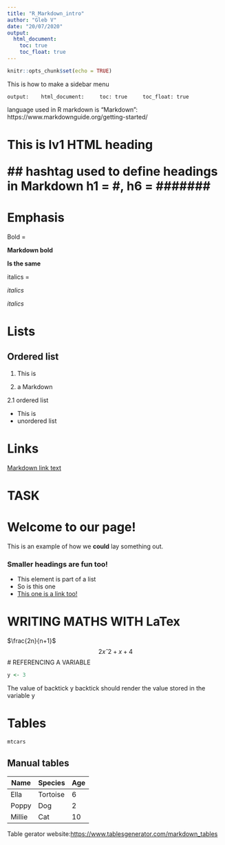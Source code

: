 ```yaml
---
title: "R_Markdown_intro"
author: "Gleb V"
date: "20/07/2020"
output: 
  html_document:
    toc: true
    toc_float: true
---
```


```r
knitr::opts_chunk$set(echo = TRUE)
```

This is how to make a sidebar menu

`output: 
  html_document:
    toc: true
    toc_float: true`

language used in R markdown is "Markdown": https://www.markdownguide.org/getting-started/

<h1>This is lv1 HTML heading</h>

#\# hashtag used to define headings in Markdown h1 = \#, h6 = \#\#\#\#\#\#\#


# Emphasis 

Bold = 

**Markdown bold**

__Is the same__

italics = 

*italics*

_italics_

# Lists

## Ordered list 

1. This is

2. a Markdown 

2.1 ordered list

  * This is 
  * unordered list
  
# Links

[Markdown link text](www.google.com)

# TASK

# Welcome to our page!

This is an example of how we __could__ lay something out. 

### Smaller headings are fun too!

* This element is part of a list
* So is this one
* [This one is a link too!](https://http.cat/200)


# WRITING MATHS WITH LaTex

$\frac{2n}{n+1}$
$$2xˆ2+x+4$$
# REFERENCING A VARIABLE
```r
y <- 3
```
The value of backtick y backtick should render the value stored in the variable y



# Tables
```r
mtcars
```

## Manual tables

| Name | Species | Age | 
| --- | ---| --- |
| Ella | Tortoise | 6 | 
| Poppy | Dog | 2 | 
| Millie | Cat | 10 | 

Table gerator website:[https://www.tablesgenerator.com/markdown_tables](https://www.tablesgenerator.com/markdown_tables)
